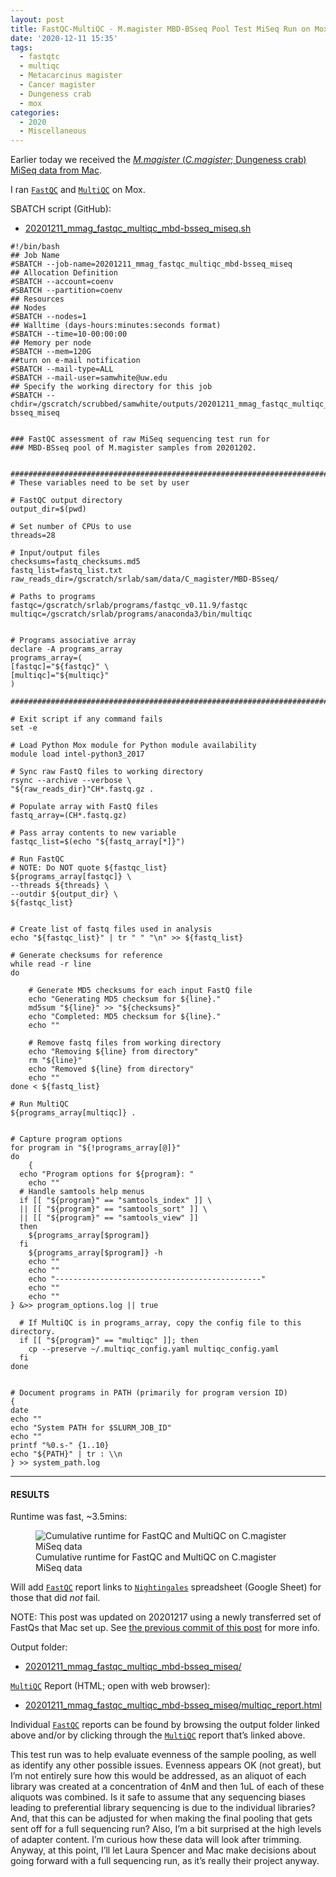 ```yaml
---
layout: post
title: FastQC-MultiQC - M.magister MBD-BSseq Pool Test MiSeq Run on Mox
date: '2020-12-11 15:35'
tags:
  - fastqtc
  - multiqc
  - Metacarcinus magister
  - Cancer magister
  - Dungeness crab
  - mox
categories:
  - 2020
  - Miscellaneous
---
```

Earlier today we received the [_M.magister_ (_C.magister_; Dungeness crab) MiSeq data from Mac](https://robertslab.github.io/sams-notebook/2020/12/11/Data-Received-M.magister-MBD-BSseq-Pool-Test-MiSeq-Run.html).

I ran [`FastQC`](https://www.bioinformatics.babraham.ac.uk/projects/fastqc/) and [`MultiQC`](https://multiqc.info/) on Mox.

SBATCH script (GitHub):

- [20201211_mmag_fastqc_multiqc_mbd-bsseq_miseq.sh](https://github.com/RobertsLab/sams-notebook/blob/master/sbatch_scripts/20201211_mmag_fastqc_multiqc_mbd-bsseq_miseq.sh)

```shell
#!/bin/bash
## Job Name
#SBATCH --job-name=20201211_mmag_fastqc_multiqc_mbd-bsseq_miseq
## Allocation Definition
#SBATCH --account=coenv
#SBATCH --partition=coenv
## Resources
## Nodes
#SBATCH --nodes=1
## Walltime (days-hours:minutes:seconds format)
#SBATCH --time=10-00:00:00
## Memory per node
#SBATCH --mem=120G
##turn on e-mail notification
#SBATCH --mail-type=ALL
#SBATCH --mail-user=samwhite@uw.edu
## Specify the working directory for this job
#SBATCH --chdir=/gscratch/scrubbed/samwhite/outputs/20201211_mmag_fastqc_multiqc_mbd-bsseq_miseq


### FastQC assessment of raw MiSeq sequencing test run for
### MBD-BSseq pool of M.magister samples from 20201202.


###################################################################################
# These variables need to be set by user

# FastQC output directory
output_dir=$(pwd)

# Set number of CPUs to use
threads=28

# Input/output files
checksums=fastq_checksums.md5
fastq_list=fastq_list.txt
raw_reads_dir=/gscratch/srlab/sam/data/C_magister/MBD-BSseq/

# Paths to programs
fastqc=/gscratch/srlab/programs/fastqc_v0.11.9/fastqc
multiqc=/gscratch/srlab/programs/anaconda3/bin/multiqc


# Programs associative array
declare -A programs_array
programs_array=(
[fastqc]="${fastqc}" \
[multiqc]="${multiqc}"
)

###################################################################################

# Exit script if any command fails
set -e

# Load Python Mox module for Python module availability
module load intel-python3_2017

# Sync raw FastQ files to working directory
rsync --archive --verbose \
"${raw_reads_dir}"CH*.fastq.gz .

# Populate array with FastQ files
fastq_array=(CH*.fastq.gz)

# Pass array contents to new variable
fastqc_list=$(echo "${fastq_array[*]}")

# Run FastQC
# NOTE: Do NOT quote ${fastqc_list}
${programs_array[fastqc]} \
--threads ${threads} \
--outdir ${output_dir} \
${fastqc_list}


# Create list of fastq files used in analysis
echo "${fastqc_list}" | tr " " "\n" >> ${fastq_list}

# Generate checksums for reference
while read -r line
do

	# Generate MD5 checksums for each input FastQ file
	echo "Generating MD5 checksum for ${line}."
	md5sum "${line}" >> "${checksums}"
	echo "Completed: MD5 checksum for ${line}."
	echo ""

	# Remove fastq files from working directory
	echo "Removing ${line} from directory"
	rm "${line}"
	echo "Removed ${line} from directory"
	echo ""
done < ${fastq_list}

# Run MultiQC
${programs_array[multiqc]} .


# Capture program options
for program in "${!programs_array[@]}"
do
	{
  echo "Program options for ${program}: "
	echo ""
  # Handle samtools help menus
  if [[ "${program}" == "samtools_index" ]] \
  || [[ "${program}" == "samtools_sort" ]] \
  || [[ "${program}" == "samtools_view" ]]
  then
    ${programs_array[$program]}
  fi
	${programs_array[$program]} -h
	echo ""
	echo ""
	echo "----------------------------------------------"
	echo ""
	echo ""
} &>> program_options.log || true

  # If MultiQC is in programs_array, copy the config file to this directory.
  if [[ "${program}" == "multiqc" ]]; then
  	cp --preserve ~/.multiqc_config.yaml multiqc_config.yaml
  fi
done


# Document programs in PATH (primarily for program version ID)
{
date
echo ""
echo "System PATH for $SLURM_JOB_ID"
echo ""
printf "%0.s-" {1..10}
echo "${PATH}" | tr : \\n
} >> system_path.log
```

---

#### RESULTS

Runtime was fast, ~3.5mins:

![Cumulative runtime for FastQC and MultiQC on C.magister MiSeq data](https://github.com/RobertsLab/sams-notebook/blob/master/images/screencaps/20201211_mmag_fastqc_multiqc_mbd-bsseq_miseq_runtime.png?raw=true)


Will add [`FastQC`](https://www.bioinformatics.babraham.ac.uk/projects/fastqc/) report links to [`Nightingales`](http://b.link/nightingales) spreadsheet (Google Sheet) for those that did _not_ fail.

NOTE: This post was updated on 20201217 using a newly transferred set of FastQs that Mac set up. See [the previous commit of this post](https://github.com/RobertsLab/sams-notebook/blob/c11f5f8c6149376d5896c2f0acd104960512b972/_posts/2020/2020-12-11-FastQC-MultiQC---M.magister-MBD-BSseq-Pool-Test-MiSeq-Run-on-Mox.md) for more info.

Output folder:

- [20201211_mmag_fastqc_multiqc_mbd-bsseq_miseq/](https://gannet.fish.washington.edu/Atumefaciens/20201211_mmag_fastqc_multiqc_mbd-bsseq_miseq/)

[`MultiQC`](https://multiqc.info/) Report (HTML; open with web browser):

- [20201211_mmag_fastqc_multiqc_mbd-bsseq_miseq/multiqc_report.html](https://gannet.fish.washington.edu/Atumefaciens/20201211_mmag_fastqc_multiqc_mbd-bsseq_miseq/multiqc_report.html)

Individual [`FastQC`](https://www.bioinformatics.babraham.ac.uk/projects/fastqc/) reports can be found by browsing the output folder linked above and/or by clicking through the [`MultiQC`](https://multiqc.info/) report that's linked above.

This test run was to help evaluate evenness of the sample pooling, as well as identify any other possible issues. Evenness appears OK (not great), but I'm not entirely sure how this would be addressed, as an aliquot of each library was created at a concentration of 4nM and then 1uL of each of these aliquots was combined. Is it safe to assume that any sequencing biases leading to preferential library sequencing is due to the individual libraries? And, that this can be adjusted for when making the final pooling that gets sent off for a full sequencing run? Also, I'm a bit surprised at the high levels of adapter content. I'm curious how these data will look after trimming. Anyway, at this point, I'll let Laura Spencer and Mac make decisions about going forward with a full sequencing run, as it's really their project anyway.
